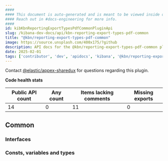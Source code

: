 ```yaml
---
####
#### This document is auto-generated and is meant to be viewed inside our experimental, new docs system.
#### Reach out in #docs-engineering for more info.
####
id: kibKbnReportingExportTypesPdfCommonPluginApi
slug: /kibana-dev-docs/api/kbn-reporting-export-types-pdf-common
title: "@kbn/reporting-export-types-pdf-common"
image: https://source.unsplash.com/400x175/?github
description: API docs for the @kbn/reporting-export-types-pdf-common plugin
date: 2025-02-01
tags: ['contributor', 'dev', 'apidocs', 'kibana', '@kbn/reporting-export-types-pdf-common']
---
```




Contact [@elastic/appex-sharedux](https://github.com/orgs/elastic/teams/appex-sharedux) for questions regarding this plugin.

**Code health stats**

| Public API count  | Any count | Items lacking comments | Missing exports |
|-------------------|-----------|------------------------|-----------------|
| 14 | 0 | 11 | 0 |

## Common

### Interfaces
<DocDefinitionList data={kbnReportingExportTypesPdfCommonObj.common.interfaces}/>

### Consts, variables and types
<DocDefinitionList data={kbnReportingExportTypesPdfCommonObj.common.misc}/>

